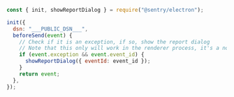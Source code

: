 ```javascript
const { init, showReportDialog } = require("@sentry/electron");

init({
  dsn: "___PUBLIC_DSN___",
  beforeSend(event) {
    // Check if it is an exception, if so, show the report dialog
    // Note that this only will work in the renderer process, it's a noop on the main process
    if (event.exception && event.event_id) {
      showReportDialog({ eventId: event_id });
    }
    return event;
  },
});
```
